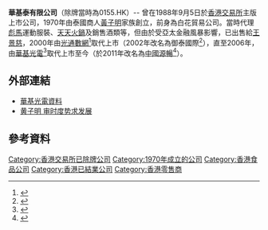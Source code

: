 '''華基泰有限公司'''（除牌當時為0155.HK）-- 曾在1988年9月5日於[[香港交易所|香港交易所]]主版上市公司，1970年由泰國商人[[黃子明|黃子明]]家族創立，前身為白花貿易公司。當時代理[[彪馬|彪馬]]運動服裝、[[天天火鍋|天天火鍋]]及銷售酒類等，但由於受亞太金融風暴影響，已出售給[[王景慈|王景慈]]，2000年由[[光通數網|光通數網]]<ref>{{Cite web|title=光通數網控股<0155> - 更改公司名稱|url=https://www1.hkexnews.hk/listedco/listconews/sehk/2000/0420/ltn20000420005_c.htm|accessdate=|author=|date=2000年4月20日|format=|publisher=|language=}}</ref>取代上市（2002年改名為御泰國際<ref>{{Cite web|title=光通數網國際控股<00155> - 更改公司名稱|url=https://www1.hkexnews.hk/listedco/listconews/sehk/2002/0607/ltn20020607058_c.htm|accessdate=|author=|date=2002年6月7日|format=|publisher=|language=}}</ref>），直至2006年，由[[華基光電|華基光電]]<ref>{{Cite web|title=華基光電<00155> - 更改公司名稱|url=https://www1.hkexnews.hk/listedco/listconews/sehk/2006/0503/ltn20060503005_c.htm|accessdate=|author=|date=2006年5月3日|format=|publisher=|language=}}</ref>取代上市至今（於2011年改名為[[中國源暢|中國源暢]]<ref>{{Cite web|title=更改中文名稱、股份簡稱及認股權證簡稱|url=https://www1.hkexnews.hk/listedco/listconews/sehk/2011/0816/ltn20110816612_c.pdf|accessdate=|author=中國源暢光電能源控股有限公司|date=2011年8月16日|format=|publisher=|language=}}</ref>）。

==外部連結==
*[http://www.webb-site.com/dbpub/orgdata.asp?code=155&Submit=Current 華基光電資料]
*[https://web.archive.org/web/20100708230107/http://www.chaonet.net/chaoren/daheng/16huanziming.htm 黄子明 审时度势求发展]

== 參考資料 ==
[[Category:香港交易所已除牌公司|Category:香港交易所已除牌公司]]
[[Category:1970年成立的公司|Category:1970年成立的公司]]
[[Category:香港食品公司|Category:香港食品公司]]
[[Category:香港已結業公司|Category:香港已結業公司]]
[[Category:香港零售商|Category:香港零售商]]